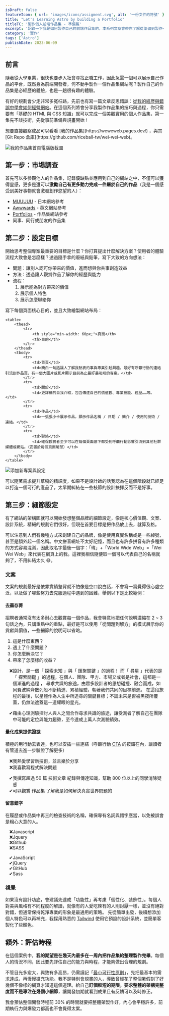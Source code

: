 ```yaml
---
isDraft: false
featureIcon: { url: 'images/icons/assigment.svg', alt: '一份文件的符號' }
title: "Let's Learning Astro by building a Portfolio"
titleTC: '製作個人前端作品集 - 準備篇'
excerpt: '記錄一下我是如何製作自己的前端作品集的，本系列文章會帶你了解從準備到製作一個作品集所需要的準備。'
category: '實作'
tags: ['Astro']
publishDate: 2023-06-09
---
```


## 前言

隨著從大學畢業，很快也要步入社會尋找正職工作，因此急需一個可以展示自己作品的平台，既然身為前端開發者，何不動手製作一個作品集網站呢？製作自己的作品集是必經歷的體驗，也是一趟很有趣的體驗。

有好的規劃會少走非常多冤枉路，先前也有寫一篇文章反思錯誤：[從我的經歷與錯誤中學會如何經營網站](/post/why-am-i-writing/)。在這個系列將會分享我製作作品集的技巧與過程，你只需要有「基礎的 HTML 與 CSS 知識」就可以完成一個美觀實用的個人作品集，第一集先不談技術，先從事前準備與規畫開始！

<Info type="success">
  想要直接觀察成品可以看看 [我的作品集](https://weweweb.pages.dev/) ，與其 [Git Repo
  倉庫](https://github.com/riceball-tw/wei-wei-web)。
</Info>

![我的作品集首頁電腦版截圖](./thumbnail.webp '我的作品集首頁')

## 第一步：市場調查

首先可以多參觀他人的作品集，記錄優缺點並應用到自己的網站之中，不僅可以獲得靈感，更多是還可以**激勵自己有更多動力完成一件屬於自己的作品**（我是一個感受到美好事物就會激發創作慾望的人）：

- [MUUUUU](https://muuuuu.org/) - 日本網站參考
- [Awwwards](https://www.awwwards.com/) - 英文網站參考
- [Portfolios](https://pafolios.com/) - 作品集網站參考
- 同事、同行或朋友的作品集

## 第二步：設定目標

開始思考整個專案最重要的目標是什麼？你打算提出什麼解決方案？使用者的體驗流程大致會是怎麼樣？透過隨手拿的廢紙與鉛筆，寫下大致的方向想法：

- 問題：讓別人認可你帶來的價值，進而想與你共事創造效益
- 方法：透過讓人觀賞作品了解你的經歷與能力
- 流程：
  1. 展示能為對方帶來的價值
  2. 展示個人特色
  3. 展示怎麼聯絡你

寫下每個頁面核心目的，並且大致繪製網站布局：

    <table>
    	<thead>
    		<tr>
    			<th style="min-width: 60px;">頁面</th>
    			<th>目的</th>
    		</tr>
    	</thead>
    	<tbody>
    		<tr>
    			<td>首頁</td>
    			<td>簡白一句話讓人了解我熱衷的事與專業引起興趣，最好有呼籲行動的連結引流到作品頁，有一個大圖片或影片顯示目前為止最好最吸睛的專案。</td>
    		</tr>
    		<tr>
    			<td>關於</td>
    			<td>更詳細的自我介紹，包含傳達自己的價值觀、專業技能、經歷……等。</td>
    		</tr>
    		<tr>
    			<td>作品</td>
    			<td>一張張小卡展示作品，顯示作品名稱 / 日期 / 簡介 / 使用的技術 / 連結。</td>
    		</tr>
    		<tr>
    			<td>聯絡</td>
    			<td>確保觀賞者至少可以在每個頁面底下都受到呼籲行動影響引流到其他社群媒體或網站。（安置於每個頁面尾部）</td>
    		</tr>
    	</tbody>
    </table>

![添加新專案與設定](./sketch.webp '不用擔心規劃太醜太草率，因為再醜也沒有我畫的醜')

可以隨著需求提升草稿的精細度，如果不是設計師的話我認為在這個階段就已經足以打造一個可行的產品了，太早期糾結在一些枝節的設計抉擇反而不是好事。

## 第三步：細節設定

有了網站的架構圖就可以開始發想整個品牌的細節設定，像是核心價值觀、文案、設計系統，精細的規劃它們很好，但現在首要目標是把作品放上去，就算及格。

可以注意到人們有幾種方式來創建自己的品牌，像是使用真實名稱或是一些綽號，甚至是額外起一個名稱。中文拼音網址不太好記憶，而且也有許多拼音有許多種類的方式容易混淆，因此取名字最後一個字：「瑋」+「World Wide Web」=「Wei Wei Web」來代表在網頁上的我。這裡我相信隨便取一個可以代表自己的名稱就夠了，不用糾結太久 😅。

### 文案

文案的規劃最好是依靠實績墊背就不怕像是空口說白話，不會寫一寫覺得很心虛空泛，以及做了哪些努力去克服過程中遇到的困難，舉例以下是比較範例：

#### 去蕪存菁

招聘者通常沒有太多耐心去觀賞每一個作品，我會特意地把任何說明濃縮在 2 ~ 3 句話之內，只講重點中的重點，最好是可以使用「從問題到解方」的模式展示你的貢獻與價值，一些細節的說明可以省略。

1. 這是什麼東西？
2. 遇上了什麼問題？
3. 你怎麼解決它？
4. 帶來了怎麼樣的收益？

<ul style="list-style-type: '❌';">
  <li>
    設計，是一個「 探索未知 」與「 匯聚關鍵 」的過程！ 而「 尋星 」代表的是「 探索關鍵
    」的過程，在個人、團隊、甲方、市場又或者是社會，這都是一個漸進的過程 ，
    尋求共識的旅途，由眾多設計者的思想碰撞、融合而成，如同費波納齊數列般不斷精進、累積經驗，朝著我們共同的目標前進。
    在這段旅程的最後，以星體作為人生中所追尋的關鍵目標；不論未來是否被黑夜所覆蓋，仍無法遮蓋這一道耀眼的星光。
  </li>
</ul>

<ul style="list-style-type: '✔';">
  <li>
    藉由心理測驗探討人與人之間合作尋求共識的旅途，讓受測者了解自己在團隊中可能的定位與能力趨勢，至今達成上萬人次測驗績效。
  </li>
</ul>

#### 量化成果提供證據

積極的用行動去表達，也可以安插一些連結（呼籲行動 <abbr title="Call To Action">CTA</abbr> 的按鈕在內，讓讀者有管道去進一步驗證了解更多）

<ul style="list-style-type: '❌';">
  <li>我熱愛學習新技術，並且樂於分享</li>
  <li>我喜歡寫程式解決問題</li>
</ul>

<ul style="list-style-type: '✔';">
  <li>
    我撰寫超過 50 篇 <span class="underline">技術文章</span> 紀錄與傳達知識，幫助 800 位以上的同學消除疑惑
  </li>
  <li>
    可以觀賞 <span class="underline">作品集</span> 了解我是如何解決真實世界問題的
  </li>
</ul>

#### 留意錯字

在履歷或作品集中再三的檢查技術的名稱，確保專有名詞與錯字應當，以免被誤會是粗心大意的人。

<ul style="list-style-type: '❌';">
  <li>Javascript</li>
  <li>Jquery</li>
  <li>Github</li>
  <li>SASS</li>
</ul>

<ul style="list-style-type: '✔';">
  <li>JavaScript</li>
  <li>jQuery</li>
  <li>GitHub</li>
  <li>Sass</li>
</ul>

### 視覺

如果沒有設計功底，會建議先達成「功能性」再考慮「個性化、裝飾性」。每個人對美與風格有不同程度的解讀，就像有的人愛吃辣有的人則討厭一樣，並沒有絕對對錯，但通常保持乾淨專業的形象是最通用的策略。
先從簡單出發，後續想添加個人特色可以再補充，我採用熟悉的 [Tailwind](https://tailwindcss.com/) 使用它預設的設計系統，並簡單客製化了些顏色。

## 額外：評估時程

在這個案例中，**我的期望是在幾天內最多在一周內把作品集給整理製作完畢**。每個人的情況不同，因此要先評估自己的能力與時程，才能夠做出合理的規劃。

不管目光多宏大，興致有多高昂，仍需謹記「[最小可行性原則](/post/why-am-i-writing/#%E8%A3%BD%E4%BD%9C%E6%9C%80%E5%B0%8F%E5%8F%AF%E8%A1%8C%E7%94%A2%E5%93%81)」，先把最基本的需求達成，再慢慢擴充功能。我不是特別會規畫的人，導致曾經花了整個暑假刻了好幾個不像樣的網頁才知道這個道理。給自己**訂個較短的期限，要求整體的架構完整度而不是專注在幾個小細節**，讓開發初期就看到成果且有反饋可以及時修正。

我會預估整個開發時程前 30% 的時間就要把整體架製作好，內心會平穩許多，前期執行力與爆發力都高也不會覺得太累。
